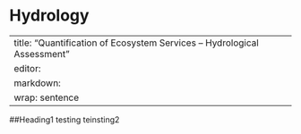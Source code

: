 # Hydrology {#sec-hydro}

---
title: "Quantification of Ecosystem Services – Hydrological Assessment"
editor: 
  markdown: 
    wrap: sentence
---
##Heading1
testing
teinsting2